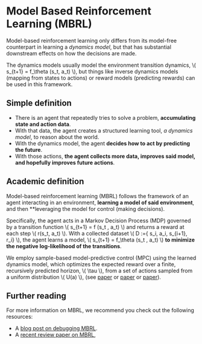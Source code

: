 # Model Based Reinforcement Learning (MBRL)

Model-based reinforcement learning only differs from its model-free counterpart in learning a *dynamics model*, but that has substantial downstream effects on how the decisions are made.

The dynamics models usually model the environment transition dynamics, \\( s_{t+1} = f_\theta (s_t, a_t) \\), but things like inverse dynamics models (mapping from states to actions) or reward models (predicting rewards) can be used in this framework.


## Simple definition

- There is an agent that repeatedly tries to solve a problem, **accumulating state and action data**.
- With that data, the agent creates a structured learning tool, *a dynamics model*, to reason about the world.
- With the dynamics model, the agent **decides how to act by predicting the future**.
- With those actions, **the agent collects more data, improves said model, and hopefully improves future actions**.

## Academic definition

Model-based reinforcement learning (MBRL) follows the framework of an agent interacting in an environment, **learning a model of said environment**, and then **leveraging the model for control (making decisions).

Specifically, the agent acts in a Markov Decision Process (MDP) governed by a transition function \\( s_{t+1} = f (s_t , a_t) \\) and returns a reward at each step \\( r(s_t, a_t) \\). With a collected dataset \\( D :={ s_i, a_i, s_{i+1}, r_i} \\), the agent learns a model, \\( s_{t+1} = f_\theta (s_t , a_t) \\) **to minimize the negative log-likelihood of the transitions**.

We employ sample-based model-predictive control (MPC) using the learned dynamics model, which optimizes the expected reward over a finite, recursively predicted horizon, \\( \tau \\), from a set of actions sampled from a uniform distribution \\( U(a) \\), (see [paper](https://arxiv.org/pdf/2002.04523) or [paper](https://arxiv.org/pdf/2012.09156.pdf) or [paper](https://arxiv.org/pdf/2009.01221.pdf)).

## Further reading

For more information on MBRL, we recommend you check out the following resources:

- A [blog post on debugging MBRL](https://www.natolambert.com/writing/debugging-mbrl).
- A [recent review paper on MBRL](https://arxiv.org/abs/2006.16712),
